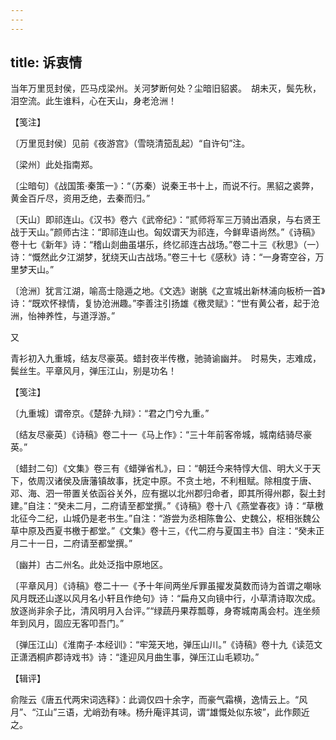 ```yaml
---
---
---
```

title: 诉衷情
---







当年万里觅封侯，匹马戍梁州。关河梦断何处？尘暗旧貂裘。　胡未灭，鬓先秋，泪空流。此生谁料，心在天山，身老沧洲！

【笺注】

〔万里觅封侯〕见前《夜游宫》（雪晓清笳乱起）“自许句”注。

〔梁州〕此处指南郑。

〔尘暗句〕《战国策·秦策一》：“（苏秦）说秦王书十上，而说不行。黑貂之裘弊，黄金百斤尽，资用乏绝，去秦而归。”

〔天山〕即祁连山。《汉书》卷六《武帝纪》：“贰师将军三万骑出酒泉，与右贤王战于天山。”颜师古注：“即祁连山也。匈奴谓天为祁连，今鲜卑语尚然。”《诗稿》卷十七《新年》诗：“稽山剡曲虽堪乐，终忆祁连古战场。”卷二十三《秋思》（一）诗：“慨然此夕江湖梦，犹绕天山古战场。”卷三十七《感秋》诗：“一身寄空谷，万里梦天山。”

〔沧洲〕犹言江湖，喻高士隐遁之地。《文选》谢朓《之宣城出新林浦向板桥一首》诗：“既欢怀禄情，复协沧洲趣。”李善注引扬雄《檄灵赋》：“世有黄公者，起于沧洲，怡神养性，与道浮游。”





又


青衫初入九重城，结友尽豪英。蜡封夜半传檄，驰骑谕幽并。　时易失，志难成，鬓丝生。平章风月，弹压江山，别是功名！

【笺注】

〔九重城〕谓帝京。《楚辞·九辩》：“君之门兮九重。”

〔结友尽豪英〕《诗稿》卷二十一《马上作》：“三十年前客帝城，城南结骑尽豪英。”

〔蜡封二句〕《文集》卷三有《蜡弹省札》，曰：“朝廷今来特惇大信、明大义于天下，依周汉诸侯及唐藩镇故事，抚定中原。不贪土地，不利租赋。除相度于唐、邓、海、泗一带置关依函谷关外，应有据以北州郡归命者，即其所得州郡，裂土封建。”自注：“癸未二月，二府请至都堂撰。”《诗稿》卷十八《燕堂春夜》诗：“草檄北征今二纪，山城仍是老书生。”自注：“游尝为丞相陈鲁公、史魏公，枢相张魏公草中原及西夏书檄于都堂。”《文集》卷十三，《代二府与夏国主书》自注：“癸未正月二十一日，二府请至都堂撰。”

〔幽并〕古二州名。此处泛指中原地区。

〔平章风月〕《诗稿》卷二十一《予十年间两坐斥罪虽擢发莫数而诗为首谓之嘲咏风月既还山遂以风月名小轩且作绝句》诗：“扁舟又向镜中行，小草清诗取次成。放逐尚非余子比，清风明月入台评。”“绿蔬丹果荐瓢尊，身寄城南禹会村。连坐频年到风月，固应无客叩吾门。”

〔弹压江山〕《淮南子·本经训》：“牢笼天地，弹压山川。”《诗稿》卷十九《读范文正潇洒桐庐郡诗戏书》诗：“逢迎风月曲生事，弹压江山毛颖功。”

【辑评】

俞陛云《唐五代两宋词选释》：此调仅四十余字，而豪气霜横，逸情云上。“风月”、“江山”三语，尤峭劲有味。杨升庵评其词，谓“雄慨处似东坡”，此作颇近之。